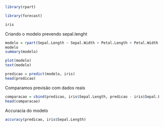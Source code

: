 ```{r}
library(rpart)
```


```{r}
library(forecast)
```

```{r}
iris
```
Criando o modelo prevendo sepal.lenght
```{r}
modelo = rpart(Sepal.Length ~ Sepal.Width + Petal.Length + Petal.Width + Species, data=iris)
modelo
summary(modelo)
```

```{r}
plot(modelo)
text(modelo)
```

```{r}
predicao = predict(modelo, iris)
head(predicao)
```
Comparamos previsão com dados reais
```{r}
comparacao = cbind(predicao, iris$Sepal.Length, predicao - iris$Sepal.Length)
head(comparacao)
```
Accuracia do modelo
```{r}
accuracy(predicao, iris$Sepal.Length)
```

```{r}

```

